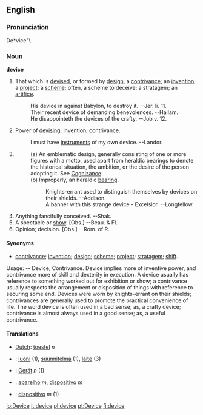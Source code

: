 ==English==
===Pronunciation===
De*vice"\

===Noun===
'''device'''

# That which is [[devise]]d, or formed by [[design]]; a [[contrivance]]; an [[invention]]; a [[project]]; a [[scheme]]; often, a scheme to deceive; a stratagem; an [[artifice]].
#:His device in against Babylon, to destroy it. --Jer. li. 11.
#:Their recent device of demanding benevolences. --Hallam.
#:He disappointeth the devices of the crafty. --Job v. 12.
# Power of [[devising]]; invention; contrivance.
#:I must have [[instrument]]s of my own device. --Landor.
#
#:(a) An emblematic design, generally consisting of one or more figures with a motto, used apart from heraldic bearings to denote the historical situation, the ambition, or the desire of the person adopting it. See [[Cognizance]].
#:(b) Improperly, an heraldic [[bearing]].
#::Knights-errant used to distinguish themselves by devices on their shields. --Addison.
#::A banner with this strange device - Excelsior. --Longfellow.
# Anything fancifully conceived. --Shak.
# A spectacle or [[show]]. [Obs.] --Beau. & Fl.
# Opinion; decision. [Obs.] --Rom. of R.

====Synonyms====
*[[contrivance]]; [[invention]]; [[design]]; [[scheme]]; [[project]]; [[stratagem]]; [[shift]].

Usage: -- Device, Contrivance. Device implies more of inventive power, and contrivance more of skill and dexterity in execution. A device usually has reference to something worked out for exhibition or show; a contrivance usually respects the arrangement or disposition of things with reference to securing some end. Devices were worn by knights-errant on their shields; contrivances are generally used to promote the practical convenience of life. The word device is often used in a bad sense; as, a crafty device; contrivance is almost always used in a good sense; as, a useful contrivance.

====Translations====
*[[Dutch]]: [[toestel]] ''n''
*{{fi}}: [[juoni]] (1), [[suunnitelma]] (1), [[laite]] (3)
*{{de}}: [[Gerät]] ''n'' (1)
*{{pt}}: [[aparelho]] ''m'', [[dispositivo]] ''m''
*{{es}}: [[dispositivo]] ''m'' (1)

[[io:Device]]
[[it:device]]
[[pl:device]]
[[pt:Device]]
[[fi:device]]